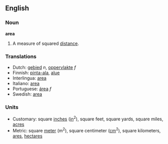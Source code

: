 ==English==

===Noun===
'''area'''

#A measure of squared [[distance]].

===Translations===
*Dutch: [[gebied]] ''n'', [[oppervlakte]] ''f''
*Finnish: [[pinta-ala]], [[alue]]
*Interlingua: [[area]]
*Italiano: [[area]]
*Portuguese: [[área]] ''f''
*Swedish: [[area]]

===Units===
*Customary: square [[inch]]es ([[in]]<sup>2</sup>), square feet, square yards, square miles, [[acre]]s
*Metric: square [[meter]] (m<sup>2</sup>), square centimeter ([[cm]]<sup>2</sup>), square kilometers, [[are]]s, [[hectare]]s